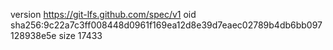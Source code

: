 version https://git-lfs.github.com/spec/v1
oid sha256:9c22a7c3ff008448d0961f169ea12d8e39d7eaec02789b4db6bb097128938e5e
size 17433
